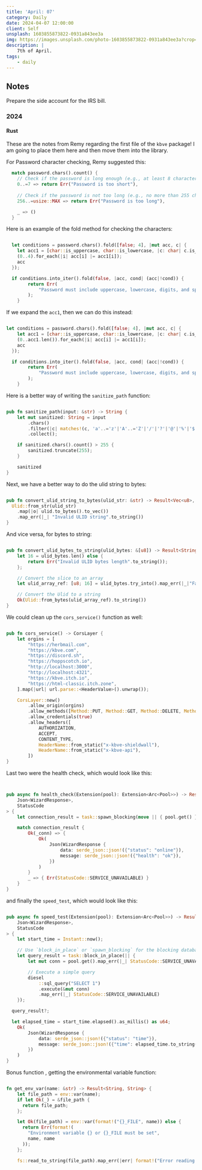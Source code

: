 ```yaml
---
title: 'April: 07'
category: Daily
date: 2024-04-07 12:00:00
client: Self
unsplash: 1603855873822-0931a843ee3a
img: https://images.unsplash.com/photo-1603855873822-0931a843ee3a?crop=entropy&cs=srgb&fm=jpg&ixid=MnwzNjM5Nzd8MHwxfHJhbmRvbXx8fHx8fHx8fDE2ODE3NDg2ODY&ixlib=rb-4.0.3&q=85
description: |
    7th of April.
tags:
    - daily
---
```



<MDXJS>

## Notes

Prepare the side account for the IRS bill.

</MDXJS>

<MDXJS>

### 2024

<MDXJS>

#### Rust

These are the notes from Remy regarding the first file of the `kbve` package!
I am going to place them here and then move them into the library.

For Password character checking, Remy suggested this:

```rust
  match password.chars().count() {
    // Check if the password is long enough (e.g., at least 8 characters)
    0..=7 => return Err("Password is too short"),
 
    // Check if the password is not too long (e.g., no more than 255 characters)
    256..=usize::MAX => return Err("Password is too long"),

    _ => ()     
  }

```

Here is an example of the fold method for checking the characters:

```rust

  let conditions = password.chars().fold([false; 4], |mut acc, c| {
    let acc1 = [char::is_uppercase, char::is_lowercase, |c: char| c.is_digit(10), |c: char| !c.is_alphanumeric()].map(|f| f(c));
    (0..4).for_each(|i| acc[i] |= acc1[i]);
    acc
  });

  if conditions.into_iter().fold(false, |acc, cond| (acc|!cond)) {
        return Err(
            "Password must include uppercase, lowercase, digits, and special characters"
        );
    }

```

If we expand the `acc1`, then we can do this instead:

```rust

let conditions = password.chars().fold([false; 4], |mut acc, c| {
    let acc1 = [char::is_uppercase, char::is_lowercase, |c: char| c.is_digit(10), |c: char| !c.is_alphanumeric()].map(|f| f(c));
    (0..acc1.len()).for_each(|i| acc[i] |= acc1[i]);
    acc
  });

  if conditions.into_iter().fold(false, |acc, cond| (acc|!cond)) {
        return Err(
            "Password must include uppercase, lowercase, digits, and special characters"
        );
    }

```

Here is a better way of writing the `sanitize_path` function:

```rust

pub fn sanitize_path(input: &str) -> String {
    let mut sanitized: String = input
        .chars()
        .filter(|c| matches!(c, 'a'..='z'|'A'..='Z'|'/'|'?'|'@'|'%'|'$'|'#') )
        .collect();

    if sanitized.chars().count() > 255 {
        sanitized.truncate(255);
    }

    sanitized
}

```

Next, we have a better way to do the ulid string to bytes: 

```rust

pub fn convert_ulid_string_to_bytes(ulid_str: &str) -> Result<Vec<u8>, String> {
  Ulid::from_str(ulid_str)
    .map(|o| ulid.to_bytes().to_vec())
    .map_err(|_| "Invalid ULID string".to_string())
}

```

And vice versa, for bytes to string:

```rust

pub fn convert_ulid_bytes_to_string(ulid_bytes: &[u8]) -> Result<String, String> {
    let 16 = ulid_bytes.len() else {
        return Err("Invalid ULID bytes length".to_string());
    };

    // Convert the slice to an array
    let ulid_array_ref: [u8; 16] = ulid_bytes.try_into().map_err(|_|"Failed to convert slice to array")?;

    // Convert the Ulid to a string
    Ok(Ulid::from_bytes(ulid_array_ref).to_string())
}

```

We could clean up the `cors_service()` function as well:

```rust

pub fn cors_service() -> CorsLayer {
    let orgins = [
        "https://herbmail.com",
        "https://kbve.com",
        "https://discord.sh",
        "https://hoppscotch.io",
        "http://localhost:3000",
        "http://localhost:4321",
        "https://kbve.itch.io",
        "https://html-classic.itch.zone",
    ].map(|url| url.parse::<HeaderValue>().unwrap());

    CorsLayer::new()
        .allow_origin(orgins)
        .allow_methods([Method::PUT, Method::GET, Method::DELETE, Method::POST])
        .allow_credentials(true)
        .allow_headers([
            AUTHORIZATION,
            ACCEPT,
            CONTENT_TYPE,
            HeaderName::from_static("x-kbve-shieldwall"),
            HeaderName::from_static("x-kbve-api"),
        ])
}

```

Last two were the health check, which would look like this:

```rust


pub async fn health_check(Extension(pool): Extension<Arc<Pool>>) -> Result<
    Json<WizardResponse>,
    StatusCode
> {
    let connection_result = task::spawn_blocking(move || { pool.get() }).await.flatten();

    match connection_result {
        Ok(_conn) => {
            Ok(
                Json(WizardResponse {
                    data: serde_json::json!({"status": "online"}),
                    message: serde_json::json!({"health": "ok"}),
                })
            )
        }
        _ => { Err(StatusCode::SERVICE_UNAVAILABLE) }
    }
}

```

and finally the `speed_test`, which would look like this:

```rust

pub async fn speed_test(Extension(pool): Extension<Arc<Pool>>) -> Result<
    Json<WizardResponse>,
    StatusCode
> {
    let start_time = Instant::now();

    // Use `block_in_place` or `spawn_blocking` for the blocking database operation
    let query_result = task::block_in_place(|| {
        let mut conn = pool.get().map_err(|_| StatusCode::SERVICE_UNAVAILABLE)?;

        // Execute a simple query
        diesel
            ::sql_query("SELECT 1")
            .execute(&mut conn)
            .map_err(|_| StatusCode::SERVICE_UNAVAILABLE)
    });

  query_result?;

  let elapsed_time = start_time.elapsed().as_millis() as u64;
    Ok(
        Json(WizardResponse {
            data: serde_json::json!({"status": "time"}),
            message: serde_json::json!({"time": elapsed_time.to_string()}),
        })
    )
}

```

Bonus function , getting the environmental variable function:

```rust

fn get_env_var(name: &str) -> Result<String, String> {
    let file_path = env::var(name);
    if let Ok(_) = &file_path {
      return file_path;
    };

    let Ok(file_path) = env::var(format!("{}_FILE", name)) else {
      return Err(format!(
        "Environment variable {} or {}_FILE must be set",
        name, name
      ));
    };

    fs::read_to_string(file_path).map_err(|err| format!("Error reading file for {}: {}", name, err))

```

</MDXJS>

</MDXJS>

